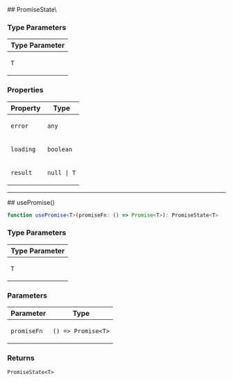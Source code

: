 
[//]: # (Do not edit directly)
[//]: # (Generated by the Cocokits TypeDoc custom theme on Sun Feb 09 2025)



<Meta title='Utils/Use-promise'/>
<MdxPage breadcrumb='Utils' title='Use-promise' tocItems={tocItems} hideThemeSwitcher={true}>
<div>
</div><div id="selection_promisestatet">
## PromiseState\<T\>

### Type Parameters

<table class="arg-type-table arg-type-table--full-width">
<thead>
<tr>
<th>Type Parameter</th>
</tr>
</thead>
<tbody>
<tr>
<td>

`T`

</td>
</tr>
</tbody>
</table>

### Properties

<table class="arg-type-table arg-type-table--full-width">
<thead>
<tr>
<th>Property</th>
<th>Type</th>
</tr>
</thead>
<tbody>
<tr>
<td>

`error`

</td>
<td>

`any`

</td>
</tr>
<tr>
<td>

`loading`

</td>
<td>

`boolean`

</td>
</tr>
<tr>
<td>

`result`

</td>
<td>

`null | T`

</td>
</tr>
</tbody>
</table>

***

</div><div id="selection_usepromise">
## usePromise()

```ts
function usePromise<T>(promiseFn: () => Promise<T>): PromiseState<T>
```

### Type Parameters

<table class="arg-type-table arg-type-table--full-width">
<thead>
<tr>
<th>Type Parameter</th>
</tr>
</thead>
<tbody>
<tr>
<td>

`T`

</td>
</tr>
</tbody>
</table>

### Parameters

<table class="arg-type-table arg-type-table--full-width">
<thead>
<tr>
<th>Parameter</th>
<th>Type</th>
</tr>
</thead>
<tbody>
<tr>
<td>

`promiseFn`

</td>
<td>

`() => Promise<T>`

</td>
</tr>
</tbody>
</table>

### Returns

`PromiseState<T>`

</div>
</MdxPage>
